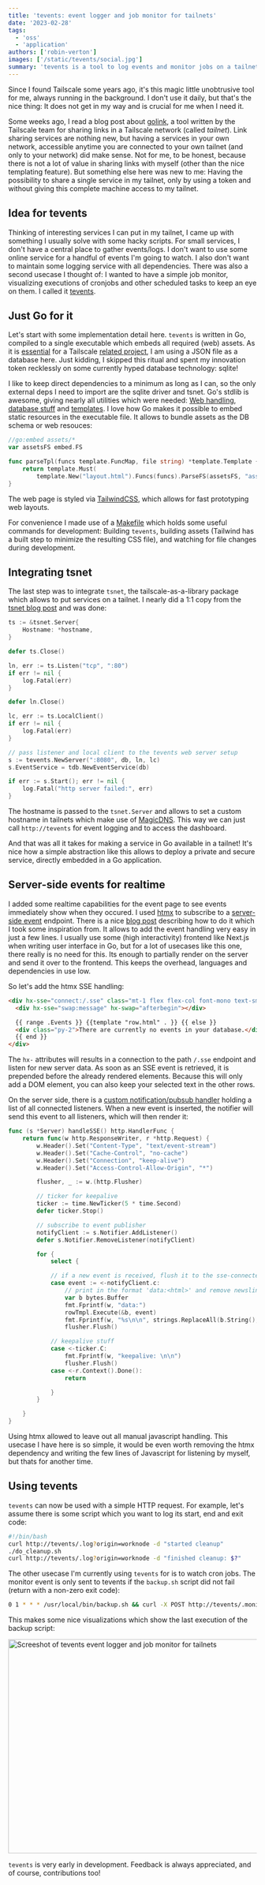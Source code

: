 ```yaml
---
title: 'tevents: event logger and job monitor for tailnets'
date: '2023-02-28'
tags:
  - 'oss'
  - 'application'
authors: ['robin-verton']
images: ['/static/tevents/social.jpg']
summary: 'tevents is a tool to log events and monitor jobs on a tailnet.'
---
```


Since I found Tailscale some years ago, it's this magic little unobtrusive tool for me, always running in the background. I don't use it daily, but that's the nice thing: It does not get in my way and is crucial for me when I need it.

Some weeks ago, I read a blog post about [golink](https://github.com/tailscale/golink), a tool written by the Tailscale team for sharing links in a Tailscale network (called _tailnet_). Link sharing services are nothing new, but having a services in your own network, accessible anytime you are connected to your own tailnet (and only to your network) did make sense. Not for me, to be honest, because there is not a lot of value in sharing links with myself (other than the nice templating feature). But something else here was new to me: Having the possibility to share a single service in my tailnet, only by using a token and without giving this complete machine access to my tailnet.

## Idea for tevents

Thinking of interesting services I can put in my tailnet, I came up with something I usually solve with some hacky scripts. For small services, I don't have a central place to gather events/logs. I don't want to use some online service for a handful of events I'm going to watch. I also don't want to maintain some logging service with all dependencies. There was also a second usecase I thought of: I wanted to have a simple job monitor, visualizing executions of cronjobs and other scheduled tasks to keep an eye on them. I called it [tevents](https://github.com/rverton/tevents).

## Just Go for it

Let's start with some implementation detail here. `tevents` is written in Go, compiled to a single executable which embeds all required (web) assets. As it is [essential](https://tailscale.com/blog/an-unlikely-database-migration/) for a Tailscale [related project](https://github.com/tailscale/golink/blob/3cb4c6cb033d9f42384b27096537a7b05947ac55/golink.go#L173-L181), I am using a JSON file as a database here. Just kidding, I skipped this ritual and spent my innovation token recklessly on some currently hyped database technology: sqlite!

I like to keep direct dependencies to a minimum as long as I can, so the only external deps I need to import are the sqlite driver and tsnet. Go's stdlib is awesome, giving nearly all utilities which were needed: [Web handling](https://github.com/rverton/tevents/blob/main/http.go), [database stuff](https://github.com/rverton/tevents/blob/main/db/db.go) and [templates](https://github.com/rverton/tevents/blob/1db934e990354e1da0b058bd3ddd4c84203146f2/http.go#L45-L53). I love how Go makes it possible to embed static resources in the executable file. It allows to bundle assets as the DB schema or web resouces:

```go
//go:embed assets/*
var assetsFS embed.FS

func parseTpl(funcs template.FuncMap, file string) *template.Template {
	return template.Must(
		template.New("layout.html").Funcs(funcs).ParseFS(assetsFS, "assets/layout.html", file))
}
```

The web page is styled via [TailwindCSS](https://tailwindcss.com/), which allows for fast prototyping web layouts.

For convenience I made use of a [Makefile](https://github.com/rverton/tevents/blob/main/Makefile) which holds some useful commands for development: Building `tevents`, building assets (Tailwind has a built step to minimize the resulting CSS file), and watching for file changes during development.

## Integrating tsnet

The last step was to integrate `tsnet`, the tailscale-as-a-library package which allows to put services on a tailnet. I nearly did a 1:1 copy from the [tsnet blog post](https://tailscale.com/blog/tsnet-virtual-private-services/) and was done:

```go
ts := &tsnet.Server{
    Hostname: *hostname,
}

defer ts.Close()

ln, err := ts.Listen("tcp", ":80")
if err != nil {
    log.Fatal(err)
}

defer ln.Close()

lc, err := ts.LocalClient()
if err != nil {
    log.Fatal(err)
}

// pass listener and local client to the tevents web server setup
s := tevents.NewServer(":8080", db, ln, lc)
s.EventService = tdb.NewEventService(db)

if err := s.Start(); err != nil {
    log.Fatal("http server failed:", err)
}
```

The hostname is passed to the `tsnet.Server` and allows to set a custom hostname in tailnets which make use of [MagicDNS](https://tailscale.com/kb/1081/magicdns/). This way we can just call `http://tevents` for event logging and to access the dashboard.

And that was all it takes for making a service in Go available in a tailnet! It's nice how a simple abstraction like this allows to deploy a private and secure service, directly embedded in a Go application.

## Server-side events for realtime

I added some realtime capabilities for the event page to see events immediately show when they occured. I used [htmx](https://htmx.org/) to subscribe to a [server-side event](https://developer.mozilla.org/en-US/docs/Web/API/Server-sent_events/Using_server-sent_events) endpoint. There is a nice [blog post](https://vreco.fly.dev/blog/post/HTMX%20in%20Go) describing how to do it which I took some inspiration from. It allows to add the event handling very easy in just a few lines. I usually use some (high interactivity) frontend like Next.js when writing user interface in Go, but for a lot of usecases like this one, there really is no need for this. Its enough to partially render on the server and send it over to the frontend. This keeps the overhead, languages and dependencies in use low.

So let's add the htmx SSE handling:

```html
<div hx-sse="connect:/.sse" class="mt-1 flex flex-col font-mono text-sm">
  <div hx-sse="swap:message" hx-swap="afterbegin"></div>

  {{ range .Events }} {{template "row.html" . }} {{ else }}
  <div class="py-2">There are currently no events in your database.</div>
  {{ end }}
</div>
```

The `hx-` attributes will results in a connection to the path `/.sse` endpoint and listen for new server data. As soon as an SSE event is retrieved, it is prepended before the already rendered elements. Because this will only add a DOM element, you can also keep your selected text in the other rows.

On the server side, there is a [custom notification/pubsub handler](https://github.com/rverton/tevents/blob/main/notifier.go) holding a list of all connected listeners. When a new event is inserted, the notifier will send this event to all listeners, which will then render it:

```go
func (s *Server) handleSSE() http.HandlerFunc {
	return func(w http.ResponseWriter, r *http.Request) {
		w.Header().Set("Content-Type", "text/event-stream")
		w.Header().Set("Cache-Control", "no-cache")
		w.Header().Set("Connection", "keep-alive")
		w.Header().Set("Access-Control-Allow-Origin", "*")

		flusher, _ := w.(http.Flusher)

        // ticker for keepalive
		ticker := time.NewTicker(5 * time.Second)
		defer ticker.Stop()

        // subscribe to event publisher
		notifyClient := s.Notifier.AddListener()
		defer s.Notifier.RemoveListener(notifyClient)

		for {
			select {

            // if a new event is received, flush it to the sse-connected client
			case event := <-notifyClient.c:
				// print in the format 'data:<html>' and remove newslines
				var b bytes.Buffer
				fmt.Fprintf(w, "data:")
				rowTmpl.Execute(&b, event)
				fmt.Fprintf(w, "%s\n\n", strings.ReplaceAll(b.String(), "\n", ""))
				flusher.Flush()

            // keepalive stuff
			case <-ticker.C:
				fmt.Fprintf(w, "keepalive: \n\n")
				flusher.Flush()
			case <-r.Context().Done():
				return

			}
		}

	}
}
```

Using htmx allowed to leave out all manual javascript handling. This usecase I have here is so simple, it would be even worth removing the htmx dependency and writing the few lines of Javascript for listening by myself, but thats for another time.

## Using tevents

`tevents` can now be used with a simple HTTP request. For example, let's assume there is some script which you want to log its start, end and exit code:

```bash
#!/bin/bash
curl http://tevents/.log?origin=worknode -d "started cleanup"
./do_cleanup.sh
curl http://tevents/.log?origin=worknode -d "finished cleanup: $?"
```

The other usecase I'm currently using `tevents` for is to watch cron jobs. The monitor event is only sent to tevents if the `backup.sh` script did not fail (return with a non-zero exit code):

```bash
0 1 * * * /usr/local/bin/backup.sh && curl -X POST http://tevents/.monitor?origin=cron:backup
```

This makes some nice visualizations which show the last execution of the backup script:

<Image
  src="/static/tevents/events-monitors.png"
  width="672"
  height="434"
  alt="Screeshot of tevents event logger and job monitor for tailnets"
/>

`tevents` is very early in development. Feedback is always appreciated, and of course, contributions too!

